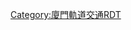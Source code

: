{{Routemap|inline=<includeonly>1</includeonly>
|title=厦门轨道交通1号线
|title-bg={{厦门轨道交通颜色|1}}
|map=
uKDSTa~~ ~~ ~~[[厦门北车辆段]]
utSTRa
utBHF~~ ~~[[岩内站 (厦门)|岩内]]
CONTgq\BHFq!~HUBa\umtKRZ\CONTfq\~~ ~~[[厦门北站_(地铁)|厦门北站]]~~[[福厦铁路]]
LDER\HUB\utSTR\\~~ ~~和[[龙厦铁路]]、[[厦深铁路]]
BUS\HUB\utSTR\\~~ ~~换乘[[厦门快速公交|BRT]]
uextCONTgq!~HUBlf\utTINTxt!~HUBeq\uextCONTfq~~ ~~和{{厦门轨道交通路线标志|4}} (远期规划)
utBHF~~ ~~[[天水路站 (厦门)|天水路]]
utBHF~~ ~~[[集美大道站|集美大道]]
WASSERq\utKRZW\WASSERq~~ ~~ ~~下穿[[后溪]]
utBHF~~ ~~[[集美软件园站|集美软件园]]
utBHF~~ ~~[[诚毅广场站|诚毅广场]]
uextCONTgq\utTINTxt\uextCONTfq~~ ~~[[官任站|官任]]~~换乘{{厦门轨道交通路线标志|6}} (远期规划)
WASSERq\utKRZW\WASSER+r~~ ~~ ~~下穿[[杏林湾水库]]
\utBHF\WASSER~~ ~~[[杏锦路站|杏锦路]]
\utBHF\WASSER~~ ~~[[杏林村站|杏林村]]
\utBHF\WASSER~~ ~~[[园博苑站|园博苑]]
\utSTRe\WASSER
\uSTR\WASSER
WASSERq\uhKRZWa\WASSERr~~ ~~ ~~高架跨[[杏林湾水库]]
uhBHFe~~ ~~[[集美学村站|集美学村]]
uSTR
WASSERq\uhKRZWa\WASSERq~~ ~~ ~~高架跨海
uhtSTRa
utBHF~~ ~~[[高崎站 (厦门地铁)|高崎]]
uKDSTaq\utdSTRaq\utABZg+r\d\~~ ~~[[高崎停车场]]
CONTgq\umtKRZ\CONTfq~~ ~~ ~~下穿[[鹰厦铁路]]
utBHF~~ ~~[[殿前站|殿前]]
utCONTgq\utTINTxt\utCONTfq~~ ~~[[火炬园站|火炬园]]~~换乘{{厦门轨道交通路线标志|3}} 
utBHF~~ ~~[[塘边站|塘边]]
utBHF~~ ~~[[乌石浦站|乌石浦]]
WASSERq\utKRZW\WASSERq~~ ~~ ~~下穿[[筼筜湖]]
utCONTgq\utTINTt\utCONTfq~~ ~~[[吕厝站|吕厝]]~~换乘{{厦门轨道交通路线标志|2}}
utBHF~~ ~~[[莲花路口站|莲花路口]]
BUS\utBHF\~~ ~~[[莲坂站 (地铁)|莲坂]]~~换乘[[厦门快速公交|BRT]]
utCONTgq\utTINTxt\utCONTfq~~ ~~[[湖滨东路站|湖滨东路]]~~换乘{{厦门轨道交通路线标志|3}} 
BUS\utBHF\~~ ~~[[文灶站 (地铁)|文灶]]~~换乘[[厦门快速公交|BRT]]
utBHF~~ ~~[[将军祠站|将军祠]]
utBHF~~ ~~[[中山公园站_(厦门市)|中山公园]]
utKBHFe~~ ~~[[镇海路站|镇海路]]
|bottom={{navbar|厦门轨道交通1号线RDT}}
}}<noinclude>
{{Rdt intro|[[厦门轨道交通1号线]]}}

[[Category:廈門軌道交通RDT]]</noinclude>